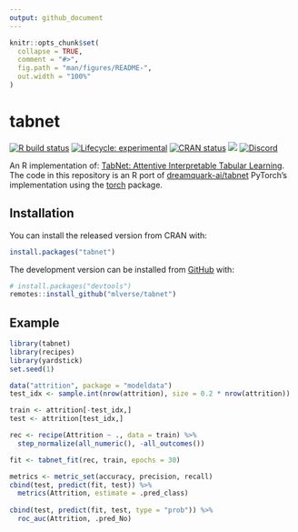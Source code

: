 ```yaml
---
output: github_document
---
```


<!-- README.md is generated from README.Rmd. Please edit that file -->

```r
knitr::opts_chunk$set(
  collapse = TRUE,
  comment = "#>",
  fig.path = "man/figures/README-",
  out.width = "100%"
)
```

# tabnet

<!-- badges: start -->
[![R build status](https://github.com/mlverse/tabnet/workflows/R-CMD-check/badge.svg)](https://github.com/mlverse/tabnet/actions)
[![Lifecycle: experimental](https://img.shields.io/badge/lifecycle-experimental-orange.svg)](https://lifecycle.r-lib.org/articles/stages.html)
[![CRAN status](https://www.r-pkg.org/badges/version/tabnet)](https://CRAN.R-project.org/package=tabnet)
[![](https://cranlogs.r-pkg.org/badges/tabnet)](https://cran.r-project.org/package=tabnet)
[![Discord](https://img.shields.io/discord/837019024499277855?logo=discord)](https://discord.com/invite/s3D5cKhBkx)
<!-- badges: end -->

An R implementation of: [TabNet: Attentive Interpretable Tabular Learning](https://arxiv.org/abs/1908.07442).
The code in this repository is an R port of [dreamquark-ai/tabnet](https://github.com/dreamquark-ai/tabnet) PyTorch's implementation using the [torch](https://github.com/mlverse/torch) package.

## Installation

You can install the released version from CRAN with:

```r
install.packages("tabnet")
```

The development version can be installed from [GitHub](https://github.com/) with:

``` r
# install.packages("devtools")
remotes::install_github("mlverse/tabnet")
```

## Example

```r
library(tabnet)
library(recipes)
library(yardstick)
set.seed(1)

data("attrition", package = "modeldata")
test_idx <- sample.int(nrow(attrition), size = 0.2 * nrow(attrition))

train <- attrition[-test_idx,]
test <- attrition[test_idx,]

rec <- recipe(Attrition ~ ., data = train) %>% 
  step_normalize(all_numeric(), -all_outcomes())

fit <- tabnet_fit(rec, train, epochs = 30)

metrics <- metric_set(accuracy, precision, recall)
cbind(test, predict(fit, test)) %>% 
  metrics(Attrition, estimate = .pred_class)
  
cbind(test, predict(fit, test, type = "prob")) %>% 
  roc_auc(Attrition, .pred_No)
```

